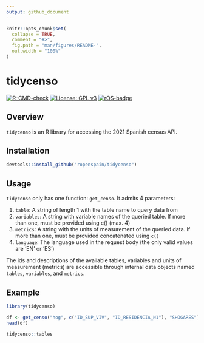 ```yaml
---
output: github_document
---
```



```r
knitr::opts_chunk$set(
  collapse = TRUE,
  comment = "#>",
  fig.path = "man/figures/README-",
  out.width = "100%"
)
```


# tidycenso

<!-- badges: start -->

[![R-CMD-check](https://github.com/rOpenSpain/tidycenso/actions/workflows/R-CMD-check.yaml/badge.svg)](https://github.com/rOpenSpain/tidycenso/actions/workflows/R-CMD-check.yaml) [![License: GPL v3](https://img.shields.io/badge/License-GPLv3-blue.svg)](https://www.gnu.org/licenses/gpl-3.0)
[![rOS-badge](https://ropenspain.github.io/rostemplate/reference/figures/ropenspain-badge.svg)](https://ropenspain.es/)
<!-- badges: end -->

## Overview

`tidycenso` is an R library for accessing the 2021 Spanish census API.

## Installation

```r
devtools::install_github("ropenspain/tidycenso")
```


## Usage

`tidycenso` only has one function: `get_censo`. It admits 4 parameters:

1.  `table`: A string of length 1 with the table name to query data from
2.  `variables`: A string with variable names of the queried table. If more than one, must be provided using c() (max. 4)
3.  `metrics`: A string with the units of measurement of the queried data. If more than one, must be provided concatenated using `c()`
4.  `language`: The language used in the request body (the only valid values are 'EN' or 'ES')

The ids and descriptions of the available tables, variables and units of measurement (metrics) are accessible through internal data objects named `tables`, `variables`, and `metrics`.

## Example
```r
library(tidycenso)
```


```r
df <- get_censo("hog", c("ID_SUP_VIV", "ID_RESIDENCIA_N1"), "SHOGARES")
head(df)

tidycenso::tables
```
